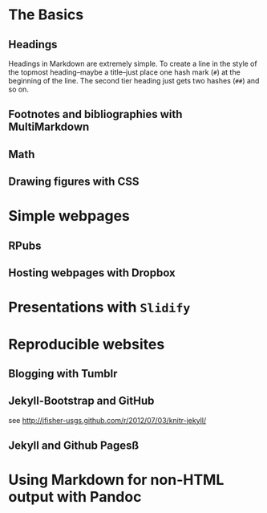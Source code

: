 <!---
 Chapter Chapter 13 For Reproducible Research in R and RStudio
 Christopher Gandrud
 Created 28/06/2012 05:48:16 pm KST
 Updated 
--->

\chapter{Chapter 13: Presenting on the Web and Beyond with Markdown/HTML}

# The Basics

## Headings

Headings in Markdown are extremely simple. To create a line in the style of the topmost heading--maybe a title--just place one hash mark (`#`) at the beginning of the line. The second tier heading just gets two hashes (`##`) and so on. 

## Footnotes and bibliographies with MultiMarkdown

## Math 

## Drawing figures with CSS

# Simple webpages

## RPubs

## Hosting webpages with Dropbox

# Presentations with `Slidify`

# Reproducible websites

## Blogging with Tumblr

## Jekyll-Bootstrap and GitHub

see <http://jfisher-usgs.github.com/r/2012/07/03/knitr-jekyll/>

## Jekyll and Github Pagesß

# Using Markdown for non-HTML output with Pandoc

